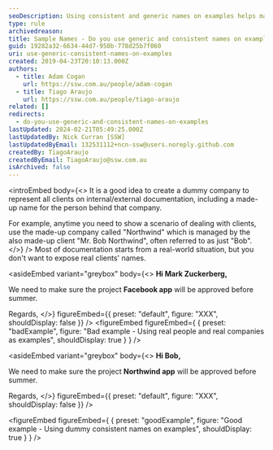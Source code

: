 ```yaml
---
seoDescription: Using consistent and generic names on examples helps maintain confidentiality and professionalism in documentation. This approach enables you to present realistic scenarios without exposing actual clients' information.
type: rule
archivedreason:
title: Sample Names - Do you use generic and consistent names on examples?
guid: 19282a32-6634-44d7-950b-778d25b7f060
uri: use-generic-consistent-names-on-examples
created: 2019-04-23T20:10:13.000Z
authors:
  - title: Adam Cogan
    url: https://ssw.com.au/people/adam-cogan
  - title: Tiago Araujo
    url: https://ssw.com.au/people/tiago-araujo
related: []
redirects:
  - do-you-use-generic-and-consistent-names-on-examples
lastUpdated: 2024-02-21T05:49:25.000Z
lastUpdatedBy: Nick Curran [SSW]
lastUpdatedByEmail: 132531112+ncn-ssw@users.noreply.github.com
createdBy: TiagoAraujo
createdByEmail: TiagoAraujo@ssw.com.au
isArchived: false
---
```


<introEmbed
  body={<>
It is a good idea to create a dummy company to represent all clients on internal/external documentation, including a made-up name for the person behind that company.

For example, anytime you need to show a scenario of dealing with clients, use the made-up company called "Northwind" which is managed by the also made-up client "Mr. Bob Northwind", often referred to as just "Bob".
  </>}
/>
Most of documentation starts from a real-world situation, but you don't want to expose real clients' names.

<asideEmbed
  variant="greybox"
  body={<>
    **Hi Mark Zuckerberg,**

We need to make sure the project **Facebook app** will be approved before summer.

Regards,
  </>}
  figureEmbed={{
    preset: "default",
    figure: "XXX",
    shouldDisplay: false
  }}
/>
<figureEmbed figureEmbed={ {
  preset: "badExample",
  figure: "Bad example - Using real people and real companies as examples",
  shouldDisplay: true
} } />


<asideEmbed
  variant="greybox"
  body={<>
    **Hi Bob,**

We need to make sure the project **Northwind app** will be approved before summer.

Regards,
  </>}
  figureEmbed={{
    preset: "default",
    figure: "XXX",
    shouldDisplay: false
  }}
/>

<figureEmbed figureEmbed={ {
  preset: "goodExample",
  figure: "Good example - Using dummy consistent names on examples",
  shouldDisplay: true
} } />
